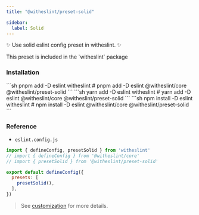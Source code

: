 ```yaml
---
title: "@witheslint/preset-solid"

sidebar:
  label: Solid
---
```


✨ Use solid eslint config preset in witheslint. ✨

<Aside type="tip">
  This preset is included in the `witheslint` package
</Aside>

### Installation

<Tabs>
  <TabItem label="pnpm">
  ```sh
  pnpm add -D eslint witheslint
  # pnpm add -D eslint @witheslint/core @witheslint/preset-solid
  ```
  </TabItem>
  <TabItem label="yarn">
  ```sh
  yarn add -D eslint witheslint
  # yarn add -D eslint @witheslint/core @witheslint/preset-solid
  ```
  </TabItem>
  <TabItem label="npm">
  ```sh
  npm install -D eslint witheslint
  # npm install -D eslint @witheslint/core @witheslint/preset-solid
  ```
  </TabItem>
</Tabs>

### Reference

- `eslint.config.js`

```js
import { defineConfig, presetSolid } from 'witheslint'
// import { defineConfig } from '@witheslint/core'
// import { presetSolid } from '@witheslint/preset-solid'

export default defineConfig({
  presets: [
    presetSolid(),
  ],
})
```

> See [customization](/guides/customization) for more details.

